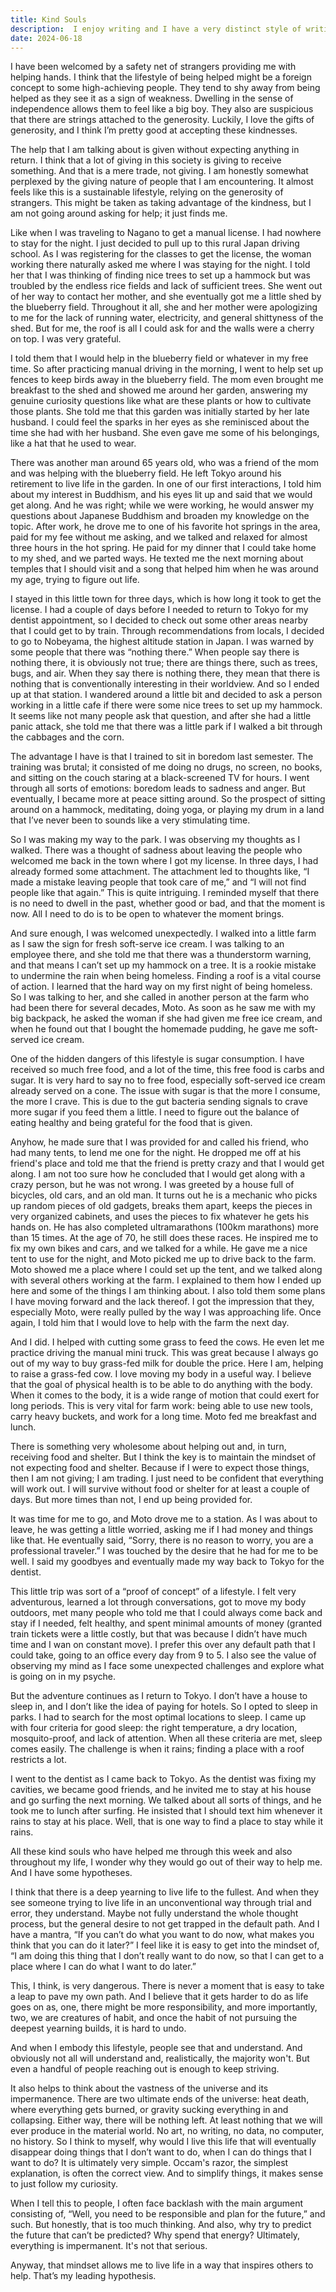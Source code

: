 ```yaml
---
title: Kind Souls
description:  I enjoy writing and I have a very distinct style of writing that my good friends describe as cringe.
date: 2024-06-18
---
```


I have been welcomed by a safety net of strangers providing me with helping hands. I think that the lifestyle of being helped might be a foreign concept to some high-achieving people. They tend to shy away from being helped as they see it as a sign of weakness. Dwelling in the sense of independence allows them to feel like a big boy. They also are suspicious that there are strings attached to the generosity. Luckily, I love the gifts of generosity, and I think I’m pretty good at accepting these kindnesses. 

The help that I am talking about is given without expecting anything in return. I think that a lot of giving in this society is giving to receive something. And that is a mere trade, not giving. I am honestly somewhat perplexed by the giving nature of people that I am encountering. It almost feels like this is a sustainable lifestyle, relying on the generosity of strangers. This might be taken as taking advantage of the kindness, but I am not going around asking for help; it just finds me.

Like when I was traveling to Nagano to get a manual license. I had nowhere to stay for the night. I just decided to pull up to this rural Japan driving school. As I was registering for the classes to get the license, the woman working there naturally asked me where I was staying for the night. I told her that I was thinking of finding nice trees to set up a hammock but was troubled by the endless rice fields and lack of sufficient trees. She went out of her way to contact her mother, and she eventually got me a little shed by the blueberry field. Throughout it all, she and her mother were apologizing to me for the lack of running water, electricity, and general shittyness of the shed. But for me, the roof is all I could ask for and the walls were a cherry on top. I was very grateful.

I told them that I would help in the blueberry field or whatever in my free time. So after practicing manual driving in the morning, I went to help set up fences to keep birds away in the blueberry field. The mom even brought me breakfast to the shed and showed me around her garden, answering my genuine curiosity questions like what are these plants or how to cultivate those plants. She told me that this garden was initially started by her late husband. I could feel the sparks in her eyes as she reminisced about the time she had with her husband. She even gave me some of his belongings, like a hat that he used to wear.

There was another man around 65 years old, who was a friend of the mom and was helping with the blueberry field. He left Tokyo around his retirement to live life in the garden. In one of our first interactions, I told him about my interest in Buddhism, and his eyes lit up and said that we would get along. And he was right; while we were working, he would answer my questions about Japanese Buddhism and broaden my knowledge on the topic. After work, he drove me to one of his favorite hot springs in the area, paid for my fee without me asking, and we talked and relaxed for almost three hours in the hot spring. He paid for my dinner that I could take home to my shed, and we parted ways. He texted me the next morning about temples that I should visit and a song that helped him when he was around my age, trying to figure out life.

I stayed in this little town for three days, which is how long it took to get the license. I had a couple of days before I needed to return to Tokyo for my dentist appointment, so I decided to check out some other areas nearby that I could get to by train. Through recommendations from locals, I decided to go to Nobeyama, the highest altitude station in Japan. I was warned by some people that there was “nothing there.” When people say there is nothing there, it is obviously not true; there are things there, such as trees, bugs, and air. When they say there is nothing there, they mean that there is nothing that is conventionally interesting in their worldview. And so I ended up at that station. I wandered around a little bit and decided to ask a person working in a little cafe if there were some nice trees to set up my hammock. It seems like not many people ask that question, and after she had a little panic attack, she told me that there was a little park if I walked a bit through the cabbages and the corn.

The advantage I have is that I trained to sit in boredom last semester. The training was brutal; it consisted of me doing no drugs, no screen, no books, and sitting on the couch staring at a black-screened TV for hours. I went through all sorts of emotions: boredom leads to sadness and anger. But eventually, I became more at peace sitting around. So the prospect of sitting around on a hammock, meditating, doing yoga, or playing my drum in a land that I’ve never been to sounds like a very stimulating time.

So I was making my way to the park. I was observing my thoughts as I walked. There was a thought of sadness about leaving the people who welcomed me back in the town where I got my license. In three days, I had already formed some attachment. The attachment led to thoughts like, “I made a mistake leaving people that took care of me,” and “I will not find people like that again.” This is quite intriguing. I reminded myself that there is no need to dwell in the past, whether good or bad, and that the moment is now. All I need to do is to be open to whatever the moment brings.

And sure enough, I was welcomed unexpectedly. I walked into a little farm as I saw the sign for fresh soft-serve ice cream. I was talking to an employee there, and she told me that there was a thunderstorm warning, and that means I can’t set up my hammock on a tree. It is a rookie mistake to undermine the rain when being homeless. Finding a roof is a vital course of action. I learned that the hard way on my first night of being homeless. So I was talking to her, and she called in another person at the farm who had been there for several decades, Moto. As soon as he saw me with my big backpack, he asked the woman if she had given me free ice cream, and when he found out that I bought the homemade pudding, he gave me soft-served ice cream.

One of the hidden dangers of this lifestyle is sugar consumption. I have received so much free food, and a lot of the time, this free food is carbs and sugar. It is very hard to say no to free food, especially soft-served ice cream already served on a cone. The issue with sugar is that the more I consume, the more I crave. This is due to the gut bacteria sending signals to crave more sugar if you feed them a little. I need to figure out the balance of eating healthy and being grateful for the food that is given.

Anyhow, he made sure that I was provided for and called his friend, who had many tents, to lend me one for the night. He dropped me off at his friend's place and told me that the friend is pretty crazy and that I would get along. I am not too sure how he concluded that I would get along with a crazy person, but he was not wrong. I was greeted by a house full of bicycles, old cars, and an old man. It turns out he is a mechanic who picks up random pieces of old gadgets, breaks them apart, keeps the pieces in very organized cabinets, and uses the pieces to fix whatever he gets his hands on. He has also completed ultramarathons (100km marathons) more than 15 times. At the age of 70, he still does these races. He inspired me to fix my own bikes and cars, and we talked for a while. He gave me a nice tent to use for the night, and Moto picked me up to drive back to the farm. Moto showed me a place where I could set up the tent, and we talked along with several others working at the farm. I explained to them how I ended up here and some of the things I am thinking about. I also told them some plans I have moving forward and the lack thereof. I got the impression that they, especially Moto, were really pulled by the way I was approaching life. Once again, I told him that I would love to help with the farm the next day.

And I did. I helped with cutting some grass to feed the cows. He even let me practice driving the manual mini truck. This was great because I always go out of my way to buy grass-fed milk for double the price. Here I am, helping to raise a grass-fed cow. I love moving my body in a useful way. I believe that the goal of physical health is to be able to do anything with the body. When it comes to the body, it is a wide range of motion that could exert for long periods. This is very vital for farm work: being able to use new tools, carry heavy buckets, and work for a long time. Moto fed me breakfast and lunch.

There is something very wholesome about helping out and, in turn, receiving food and shelter. But I think the key is to maintain the mindset of not expecting food and shelter. Because if I were to expect those things, then I am not giving; I am trading. I just need to be confident that everything will work out. I will survive without food or shelter for at least a couple of days. But more times than not, I end up being provided for.

It was time for me to go, and Moto drove me to a station. As I was about to leave, he was getting a little worried, asking me if I had money and things like that. He eventually said, “Sorry, there is no reason to worry, you are a professional traveler.” I was touched by the desire that he had for me to be well. I said my goodbyes and eventually made my way back to Tokyo for the dentist.

This little trip was sort of a “proof of concept” of a lifestyle. I felt very adventurous, learned a lot through conversations, got to move my body outdoors, met many people who told me that I could always come back and stay if I needed, felt healthy, and spent minimal amounts of money (granted train tickets were a little costly, but that was because I didn’t have much time and I wan on constant move). I prefer this over any default path that I could take, going to an office every day from 9 to 5. I also see the value of observing my mind as I face some unexpected challenges and explore what is going on in my psyche.

But the adventure continues as I return to Tokyo. I don’t have a house to sleep in, and I don’t like the idea of paying for hotels. So I opted to sleep in parks. I had to search for the most optimal locations to sleep. I came up with four criteria for good sleep: the right temperature, a dry location, mosquito-proof, and lack of attention. When all these criteria are met, sleep comes easily. The challenge is when it rains; finding a place with a roof restricts a lot.

I went to the dentist as I came back to Tokyo. As the dentist was fixing my cavities, we became good friends, and he invited me to stay at his house and go surfing the next morning. We talked about all sorts of things, and he took me to lunch after surfing. He insisted that I should text him whenever it rains to stay at his place. Well, that is one way to find a place to stay while it rains.

All these kind souls who have helped me through this week and also throughout my life, I wonder why they would go out of their way to help me. And I have some hypotheses.

I think that there is a deep yearning to live life to the fullest. And when they see someone trying to live life in an unconventional way through trial and error, they understand. Maybe not fully understand the whole thought process, but the general desire to not get trapped in the default path. And I have a mantra, “If you can’t do what you want to do now, what makes you think that you can do it later?” I feel like it is easy to get into the mindset of, “I am doing this thing that I don’t really want to do now, so that I can get to a place where I can do what I want to do later.” 

This, I think, is very dangerous. There is never a moment that is easy to take a leap to pave my own path. And I believe that it gets harder to do as life goes on as, one, there might be more responsibility, and more importantly, two, we are creatures of habit, and once the habit of not pursuing the deepest yearning builds, it is hard to undo.

And when I embody this lifestyle, people see that and understand. And obviously not all will understand and, realistically, the majority won't. But even a handful of people reaching out is enough to keep striving.

It also helps to think about the vastness of the universe and its impermanence. There are two ultimate ends of the universe: heat death, where everything gets burned, or gravity sucking everything in and collapsing. Either way, there will be nothing left. At least nothing that we will ever produce in the material world. No art, no writing, no data, no computer, no history. So I think to myself, why would I live this life that will eventually disappear doing things that I don’t want to do, when I can do things that I want to do? It is ultimately very simple. Occam's razor, the simplest explanation, is often the correct view. And to simplify things, it makes sense to just follow my curiosity.

When I tell this to people, I often face backlash with the main argument consisting of, “Well, you need to be responsible and plan for the future,” and such. But honestly, that is too much thinking. And also, why try to predict the future that can’t be predicted? Why spend that energy? Ultimately, everything is impermanent. It's not that serious.

Anyway, that mindset allows me to live life in a way that inspires others to help. That’s my leading hypothesis. 

